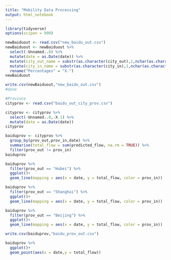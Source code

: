 ```yaml
---
title: "Mobility Data Processing"
output: html_notebook
---
```


```r
library(tidyverse)
options(scipen = 999)
```

```r
newBaiduout <- read.csv("new_baidu_out.csv")
newBaiduout <- newBaiduout %>%
  select(-Unnamed..0) %>%
  mutate(date = as.Date(date)) %>%
  mutate(city_out_name = substr(as.character(city_out),1,nchar(as.character(city_out))-7)) %>%
  mutate(city_in_name = substr(as.character(city_in),1,nchar(as.character(city_in))-7)) %>%
  rename("Percentages" = "X.")
newBaiduout
```

```r
write.csv(newBaiduout,"new_baidu_out.csv")
#done
```

```r
#Province
cityprov <- read.csv("baidu_out_city_prov.csv")
```

```r
cityprov <- cityprov %>%
  select(-Unnamed..0,-X.1) %>%
  mutate(date = as.Date(date)) 
cityprov
```

```r
baiduprov <- cityprov %>%
  group_by(prov_out,prov_in,date) %>%
  summarise(total_flow = sum(predicted_flow, na.rm = TRUE)) %>%
  filter(prov_out != prov_in)
baiduprov
```

```r
baiduprov %>%
  filter(prov_out == "Hubei") %>%
  ggplot()+
  geom_line(mapping = aes(x = date, y = total_flow, color = prov_in))
```

```r
baiduprov %>%
  filter(prov_out == "Shanghai") %>%
  ggplot()+
  geom_line(mapping = aes(x = date, y = total_flow, color = prov_in))
```

```r
baiduprov %>%
  filter(prov_out == "Beijing") %>%
  ggplot()+
  geom_line(mapping = aes(x = date, y = total_flow, color = prov_in))
```

```r
write.csv(baiduprov,"baidu_prov_out.csv")
```

```r
baiduprov %>%
  ggplot()+
  geom_point(aes(x = date,y = total_flow))
```

